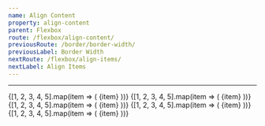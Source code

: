 ```yaml
---
name: Align Content
property: align-content
parent: Flexbox
route: /flexbox/align-content/
previousRoute: /border/border-width/
previousLabel: Border Width
nextRoute: /flexbox/align-items/
nextLabel: Align Items
---
```


<UtilityInfo pattern="content-{start|center|end|around|between}" />

---

<Grid minWidth="250px">
  <InfoBox caption="Start" pattern="content-start">
    <Box className="flex flex-wrap h-32 content-start bg-gray-200 p-1 rounded">
      {[1, 2, 3, 4, 5].map(item => (
        <Box key={`flex-content-start-${item}`} className="w-1/3 p-1">
          <Box className="bg-gray-500 rounded-sm text-gray-100 text-sm bold flex items-center justify-center p-2">
            {item}
          </Box>
        </Box>
      ))}
    </Box>
  </InfoBox>
  <InfoBox caption="Center" pattern="content-center">
    <Box className="flex flex-wrap h-32 content-center bg-gray-200 p-1 rounded">
      {[1, 2, 3, 4, 5].map(item => (
        <Box key={`flex-content-center-${item}`} className="w-1/3 p-1">
          <Box className="bg-gray-500 rounded-sm text-gray-100 text-sm bold flex items-center justify-center p-2">
            {item}
          </Box>
        </Box>
      ))}
    </Box>
  </InfoBox>
  <InfoBox caption="End" pattern="content-end">
    <Box className="flex flex-wrap h-32 content-end bg-gray-200 p-1 rounded">
      {[1, 2, 3, 4, 5].map(item => (
        <Box key={`flex-content-end-${item}`} className="w-1/3 p-1">
          <Box className="bg-gray-500 rounded-sm text-gray-100 text-sm bold flex items-center justify-center p-2">
            {item}
          </Box>
        </Box>
      ))}
    </Box>
  </InfoBox>
  <InfoBox caption="Space Around" pattern="content-around">
    <Box className="flex flex-wrap h-32 content-around bg-gray-200 p-1 rounded">
      {[1, 2, 3, 4, 5].map(item => (
        <Box key={`flex-content-around-${item}`} className="w-1/3 p-1">
          <Box className="bg-gray-500 rounded-sm text-gray-100 text-sm bold flex items-center justify-center p-2">
            {item}
          </Box>
        </Box>
      ))}
    </Box>
  </InfoBox>
  <InfoBox caption="Space Between" pattern="content-between">
    <Box className="flex flex-wrap h-32 content-between bg-gray-200 p-1 rounded">
      {[1, 2, 3, 4, 5].map(item => (
        <Box key={`flex-content-between-${item}`} className="w-1/3 p-1">
          <Box className="bg-gray-500 rounded-sm text-gray-100 text-sm bold flex items-center justify-center p-2">
            {item}
          </Box>
        </Box>
      ))}
    </Box>
  </InfoBox>
</Grid>
